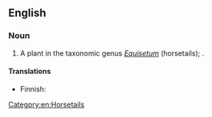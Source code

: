 ==English==

===Noun===
{{en-noun}}

# A plant in the taxonomic genus ''[[Equisetum]]'' (horsetails); {{taxlink|Equisetum scirpoides|species|noshow=1|ver=170320}}.

====Translations====
{{trans-top|plant}}
* Finnish: {{t|fi|hentokorte}}
{{trans-mid}}
{{trans-bottom}}

[[Category:en:Horsetails]]